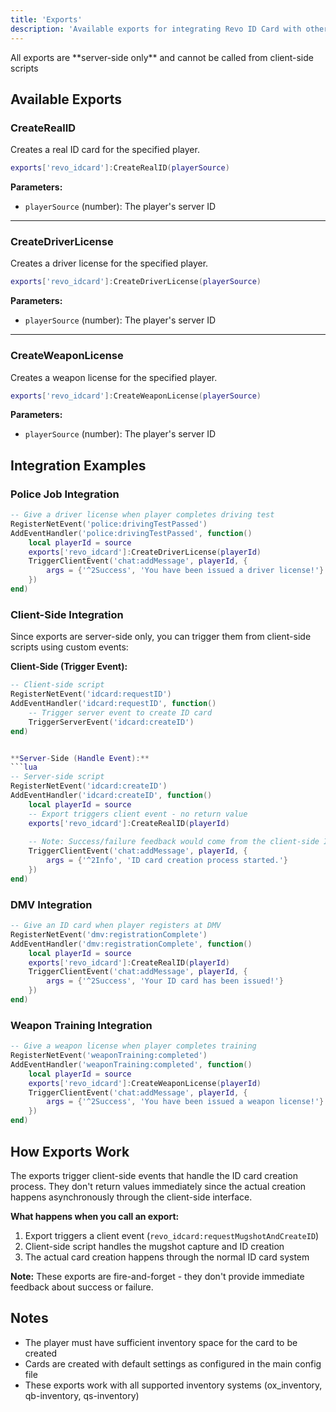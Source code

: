 ```yaml
---
title: 'Exports'
description: 'Available exports for integrating Revo ID Card with other resources.'
---
```


<Warning>
  All exports are **server-side only** and cannot be called from client-side scripts
</Warning>

## Available Exports

### CreateRealID
Creates a real ID card for the specified player.

```lua
exports['revo_idcard']:CreateRealID(playerSource)
```

**Parameters:**
- `playerSource` (number): The player's server ID

---

### CreateDriverLicense
Creates a driver license for the specified player.

```lua
exports['revo_idcard']:CreateDriverLicense(playerSource)
```

**Parameters:**
- `playerSource` (number): The player's server ID

---

### CreateWeaponLicense
Creates a weapon license for the specified player.

```lua
exports['revo_idcard']:CreateWeaponLicense(playerSource)
```

**Parameters:**
- `playerSource` (number): The player's server ID

## Integration Examples

### Police Job Integration
```lua
-- Give a driver license when player completes driving test
RegisterNetEvent('police:drivingTestPassed')
AddEventHandler('police:drivingTestPassed', function()
    local playerId = source
    exports['revo_idcard']:CreateDriverLicense(playerId)
    TriggerClientEvent('chat:addMessage', playerId, {
        args = {'^2Success', 'You have been issued a driver license!'}
    })
end)
```

### Client-Side Integration
Since exports are server-side only, you can trigger them from client-side scripts using custom events:

**Client-Side (Trigger Event):**
```lua
-- Client-side script
RegisterNetEvent('idcard:requestID')
AddEventHandler('idcard:requestID', function()
    -- Trigger server event to create ID card
    TriggerServerEvent('idcard:createID')
end)


**Server-Side (Handle Event):**
```lua
-- Server-side script
RegisterNetEvent('idcard:createID')
AddEventHandler('idcard:createID', function()
    local playerId = source
    -- Export triggers client event - no return value
    exports['revo_idcard']:CreateRealID(playerId)
    
    -- Note: Success/failure feedback would come from the client-side ID card system
    TriggerClientEvent('chat:addMessage', playerId, {
        args = {'^2Info', 'ID card creation process started.'}
    })
end)
```

### DMV Integration
```lua
-- Give an ID card when player registers at DMV
RegisterNetEvent('dmv:registrationComplete')
AddEventHandler('dmv:registrationComplete', function()
    local playerId = source
    exports['revo_idcard']:CreateRealID(playerId)
    TriggerClientEvent('chat:addMessage', playerId, {
        args = {'^2Success', 'Your ID card has been issued!'}
    })
end)
```

### Weapon Training Integration
```lua
-- Give a weapon license when player completes training
RegisterNetEvent('weaponTraining:completed')
AddEventHandler('weaponTraining:completed', function()
    local playerId = source
    exports['revo_idcard']:CreateWeaponLicense(playerId)
    TriggerClientEvent('chat:addMessage', playerId, {
        args = {'^2Success', 'You have been issued a weapon license!'}
    })
end)
```

## How Exports Work

The exports trigger client-side events that handle the ID card creation process. They don't return values immediately since the actual creation happens asynchronously through the client-side interface.

**What happens when you call an export:**
1. Export triggers a client event (`revo_idcard:requestMugshotAndCreateID`)
2. Client-side script handles the mugshot capture and ID creation
3. The actual card creation happens through the normal ID card system

**Note:** These exports are fire-and-forget - they don't provide immediate feedback about success or failure.

## Notes
- The player must have sufficient inventory space for the card to be created
- Cards are created with default settings as configured in the main config file
- These exports work with all supported inventory systems (ox_inventory, qb-inventory, qs-inventory)
